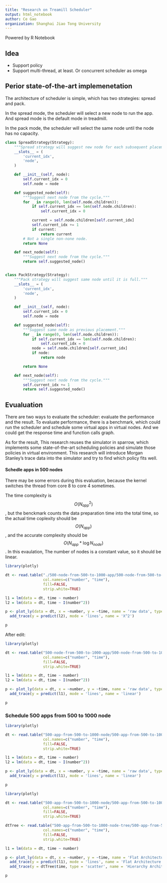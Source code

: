 ```yaml
---
title: "Research on Treamill Scheduler"
output: html_notebook
author: Ce Gao
organization: Shanghai Jiao Tong University
---
```


Powered by R Notebook

## Idea

* Support policy
* Support multi-thread, at least. Or concurrent scheduler as omega

## Perior state-of-the-art implemenetation

The architecture of scheduler is simple, which has two strategies: spread and pack.

In the spread mode, the scheduler will select a new node to run the app. And spread mode is the default mode in treadmill.

In the pack mode, the scheduler will select the same node until the node has no capacity.

```python
class SpreadStrategy(Strategy):
    """Spread strategy will suggest new node for each subsequent placement."""
    __slots__ = (
        'current_idx',
        'node',
    )

    def __init__(self, node):
        self.current_idx = 0
        self.node = node

    def suggested_node(self):
        """Suggest next node from the cycle."""
        for _ in range(0, len(self.node.children)):
            if self.current_idx == len(self.node.children):
                self.current_idx = 0

            current = self.node.children[self.current_idx]
            self.current_idx += 1
            if current:
                return current
        # Not a single non-none node.
        return None

    def next_node(self):
        """Suggest next node from the cycle."""
        return self.suggested_node()


class PackStrategy(Strategy):
    """Pack strategy will suggest same node until it is full."""
    __slots__ = (
        'current_idx',
        'node',
    )

    def __init__(self, node):
        self.current_idx = 0
        self.node = node

    def suggested_node(self):
        """Suggest same node as previous placement."""
        for _ in range(0, len(self.node.children)):
            if self.current_idx == len(self.node.children):
                self.current_idx = 0
            node = self.node.children[self.current_idx]
            if node:
                return node

        return None

    def next_node(self):
        """Suggest next node from the cycle."""
        self.current_idx += 1
        return self.suggested_node()
```

## Evualuation

There are two ways to evaluate the scheduler: evaluate the performance and the result. To evaluate performance, there is a benchmark, which could run the scheduler and schedule some virtual apps in virtual nodes. And we could get the response time and function calls graph.

As for the result, This research reuses the simulator in sparrow, which implements some state-of-the-art scheduling policies and simulate those policies in virtual environment. This research will introduce Morgan Stanley's trace data into the simulator and try to find which policy fits well.

#### Schedle apps in 500 nodes

There may be some errors during this evaluation, because the kernel switches the thread from core 8 to core 4 sometimes.

The time complexity is $$O(N_{app}^2)$$, but the benckmark counts the data preparation time into the total time, so the actual time coplexity should be $$O(N_{app})$$, and the accurate complexity should be $$O(N_{app} * \log N_{node})$$. In this evaulation, The number of nodes is a constant value, so it should be linear.

```r
library(plotly)

dt <- read.table("./500-node-from-500-to-1000-app/500-node-from-500-to-1000-app.txt",
                 col.names=c("number", "time"),
                 fill=FALSE,
                 strip.white=TRUE)

l1 = lm(data = dt, time ~ number)
l2 = lm(data = dt, time ~ I(number^2))

p <- plot_ly(data = dt, x = ~number, y = ~time, name = 'raw data', type = 'scatter') %>% 
  add_trace(y = predict(l2), mode = 'lines', name = 'X^2')

p
```

After edit:

```r
library(plotly)

dt <- read.table("500-node-from-500-to-1000-app/500-node-from-500-to-1000-app-linear.txt",
                 col.names=c("number", "time"),
                 fill=FALSE,
                 strip.white=TRUE)

l1 = lm(data = dt, time ~ number)
l2 = lm(data = dt, time ~ I(number^2))

p <- plot_ly(data = dt, x = ~number, y = ~time, name = 'raw data', type = 'scatter') %>% 
  add_trace(y = predict(l1), mode = 'lines', name = 'linear')

p

```

### Schedule 500 apps from 500 to 1000 node

```r
library(plotly)

dt <- read.table("500-app-from-500-to-1000-node/500-app-from-500-to-1000-node.txt",
                 col.names=c("number", "time"),
                 fill=FALSE,
                 strip.white=TRUE)

l1 = lm(data = dt, time ~ number)
l2 = lm(data = dt, time ~ I(number^2))

p <- plot_ly(data = dt, x = ~number, y = ~time, name = 'raw data', type = 'scatter') %>% 
  add_trace(y = predict(l1), mode = 'lines', name = 'linear')

p
```

```r
library(plotly)

dt <- read.table("500-app-from-500-to-1000-node/500-app-from-500-to-1000-node.txt",
                 col.names=c("number", "time"),
                 fill=FALSE,
                 strip.white=TRUE)

dtTree <- read.table("500-app-from-500-to-1000-node-tree/500-app-from-500-to-1000-node-tree.txt",
                 col.names=c("number", "time"),
                 fill=FALSE,
                 strip.white=TRUE)

l1 = lm(data = dt, time ~ number)

p <- plot_ly(data = dt, x = ~number, y = ~time, name = 'Flat Architecture', type = 'scatter') %>%
  add_trace(y = predict(l1), mode = 'lines', name = 'Flat Architecture Regression') %>%
  add_trace(y = dtTree$time, type = 'scatter', name = 'Hierarchy Architecture')

p
```

